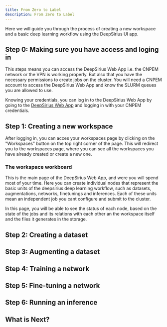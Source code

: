 ```yaml
---
title: From Zero to Label
description: From Zero to Label
---
```


Here we will guide you through the process of creating a new workspace and a basic deep learning workflow using the DeepSirius UI app.

## Step 0: Making sure you have access and loging in

This steps means you can access the DeepSirius Web App i.e. the CNPEM network or the VPN is working properly. But also that you have the necessary permissions to create jobs on the cluster.
You will need a CNPEM account to access the DeepSirius Web App and know the SLURM queues you are allowed to use.

Knowing your credentials, you can log in to the DeepSirius Web App by going to the [DeepSirius Web App](https://deepsirius.lnls.br) and logging in with your CNPEM credentials.

## Step 1: Creating a new workspace

After logging in, you can acces your workspaces page by clicking on the "Workspaces" button on the top right corner of the page.
This will redirect you to the workspaces page, where you can see all the workspaces you have already created or create a new one.

### The workspace workboard

This is the main page of the DeepSirius Web App, and were you will spend most of your time. Here you can create individual nodes that represent the basic units of the deepsirius deep learning workflow, such as datasets, augmentations, networks, finetunings and inferences. Each of these units mean an independent job you cant configure and submit to the cluster.

In this page, you will be able to see the status of each node, based on the state of the jobs and its relations with each other an the workspace itself and the files it generates in the storage.

## Step 2: Creating a dataset

## Step 3: Augmenting a dataset

## Step 4: Training a network

## Step 5: Fine-tuning a network

## Step 6: Running an inference

## What is Next?

<Cards>
  <Card title="Learn more about Next.js" href="https://nextjs.org/docs" />
  <Card title="Learn more about Fumadocs" href="https://fumadocs.vercel.app" />
</Cards>
